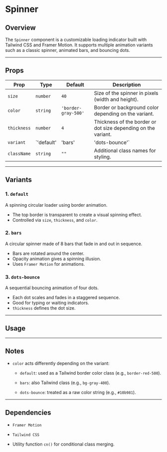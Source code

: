 
<MDXLayout />

# Spinner

## **Overview**

The `Spinner` component is a customizable loading indicator built with Tailwind CSS and Framer Motion. It supports multiple animation variants such as a classic spinner, animated bars, and bouncing dots.

---

## **Props**

| Prop        | Type                                   | Default            | Description                                           |
|-------------|----------------------------------------|--------------------|-------------------------------------------------------|
| `size`      | `number`                               | `40`               | Size of the spinner in pixels (width and height).     |
| `color`     | `string`                               | `'border-gray-500'`| Border or background color depending on the variant.  |
| `thickness` | `number`                               | `4`                | Thickness of the border or dot size depending on the variant. |
| `variant`   | `'default' | 'bars' | 'dots-bounce'`   | `'default'`        | Type of loading animation.                            |
| `className` | `string`                               | `""`               | Additional class names for styling.                  |

---

## **Variants**

### **1. `default`**

A spinning circular loader using border animation.

- The top border is transparent to create a visual spinning effect.
- Controlled via `size`, `thickness`, and `color`.

### **2. `bars`**

A circular spinner made of 8 bars that fade in and out in sequence.

- Bars are rotated around the center.
- Opacity animation gives a spinning illusion.
- Uses `Framer Motion` for animations.

### **3. `dots-bounce`**

A sequential bouncing animation of four dots.

- Each dot scales and fades in a staggered sequence.
- Good for typing or waiting indicators.
- `thickness` defines the dot size.

---

## **Usage**
<Spinner variant="bars" size={50} color="bg-green-500" />  
<Spinner variant="dots-bounce" thickness={8} color="#10b981" />  
<Spinner size={60} thickness={6} color="border-blue-500" />

---
## **Notes**

* `color` acts differently depending on the variant:

    * `default`: used as a Tailwind border color class (e.g., `border-red-500`).

    * `bars`: also Tailwind class (e.g., `bg-gray-400`).

    * `dots-bounce`: treated as a raw color string (e.g., `#10b981`).

---

## **Dependencies**

* `Framer Motion`

* `Tailwind CSS`

* Utility function `cn()` for conditional class merging.




